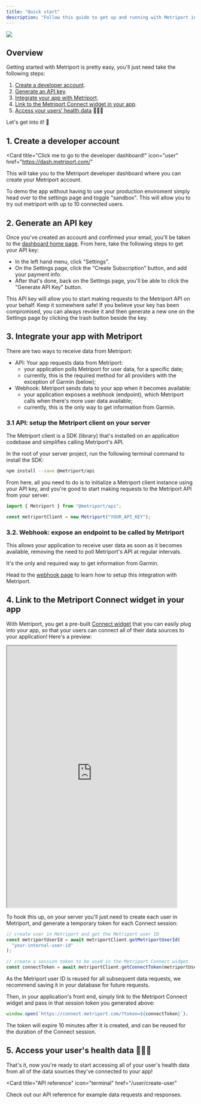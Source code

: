 ```yaml
---
title: "Quick start"
description: "Follow this guide to get up and running with Metriport in minutes."
---
```


<img className="h-40" src="/images/integrations.svg" />

## Overview

Getting started with Metriport is pretty easy, you'll just need take the following steps:

1. [Create a developer account](#1-create-a-developer-account).
2. [Generate an API key](#2-generate-an-api-key).
3. [Integrate your app with Metriport](#3-integrate-your-app-with-metriport).
4. [Link to the Metriport Connect widget in your app](#4-link-to-the-metriport-connect-widget-in-your-app).
5. [Access your users' health data](#5-access-your-user-s-health-data) 🎉🎉🎉

Let's get into it! 🤘

## 1. Create a developer account

<Card
  title="Click me to go to the developer dashboard!"
  icon="user"
  href="https://dash.metriport.com/"
>
  This will take you to the Metriport developer dashboard where you can create
  your Metriport account.
</Card>

<Tip>
  To demo the app without having to use your production enviroment simply head
  over to the settings page and toggle "sandbox". This will allow you to try out
  metriport with up to 10 connected users.
</Tip>

## 2. Generate an API key

Once you've created an account and confirmed your email, you'll be taken to the [dashboard
home page](https://dash.metriport.com/). From here, take the following steps to get your API key:

- In the left hand menu, click "Settings".
- On the Settings page, click the "Create Subscription" button, and add your payment info.
- After that's done, back on the Settings page, you'll be able to click the "Generate API Key" button.

<Info>
  This API key will allow you to start making requests to the Metriport API on
  your behalf. Keep it somewhere safe!
</Info>

<Tip>
  If you believe your key has been compromised, you can always revoke it and
  then generate a new one on the Settings page by clicking the trash button
  beside the key.
</Tip>

## 3. Integrate your app with Metriport

There are two ways to receive data from Metriport:
- API: Your app requests data from Metriport:
  - your application polls Metriport for user data, for a specific date;
  - currently, this is the required method for all providers with the exception of Garmin (below);
- Webhook: Metriport sends data to your app when it becomes available:
  - your application exposes a webhook (endpoint), which Metriport calls when there's more user data available;
  - currently, this is the only way to get information from Garmin.

### 3.1 API: setup the Metriport client on your server

The Metriport client is a SDK (library) that's installed on an application codebase and simplifies calling Metriport's API.

In the root of your server project, run the following terminal command to install the SDK:

```bash
npm install --save @metriport/api
```

From here, all you need to do is to initialize a Metriport client instance using your API
key, and you're good to start making requests to the Metriport API from your server:

```typescript
import { Metriport } from "@metriport/api";

const metriportClient = new Metriport("YOUR_API_KEY");
```

### 3.2. Webhook: expose an endpoint to be called by Metriport

This allows your application to receive user data as soon as it becomes available, removing the need to poll Metriport's API at regular intervals.

It's the only and required way to get information from Garmin.

Head to the [webhook page](/more-info/webhooks) to learn how to setup this integration with Metriport.

## 4. Link to the Metriport Connect widget in your app

With Metriport, you get a pre-built [Connect widget](https://connect.metriport.com/?token=demo)
that you can easily plug into your app, so that your users can connect all of their data sources to your application!
Here's a preview:

<iframe width="90%" height="700" src="https://connect.metriport.com/?token=demo"> </iframe>


To hook this up, on your server you'll just need to create each user in Metriport, and
generate a temporary token for each Connect session:

```typescript
// create user in Metriport and get the Metriport user ID
const metriportUserId = await metriportClient.getMetriportUserId(
  "your-internal-user-id"
);

// create a session token to be used in the Metriport Connect widget
const connectToken = await metriportClient.getConnectToken(metriportUserId);
```

<Info>
  As the Metriport user ID is reused for all subsequent data requests, we
  recommend saving it in your database for future requests.
</Info>

Then, in your application's front end, simply link to the Metriport Connect widget
and pass in that session token you generated above:

```typescript
window.open(`https://connect.metriport.com/?token=${connectToken}`);
```

<Info>
  The token will expire 10 minutes after it is created, and can be reused for
  the duration of the Connect session.
</Info>

## 5. Access your user's health data 🎉🎉🎉

<Check>
  That's it, now you're ready to start accessing all of your user's health data
  from all of the data sources they've connected to your app!
</Check>

<Card
  title="API reference"
  icon="terminal"
  href="/user/create-user"
>
  Check out our API reference for example data requests and responses.
</Card>
